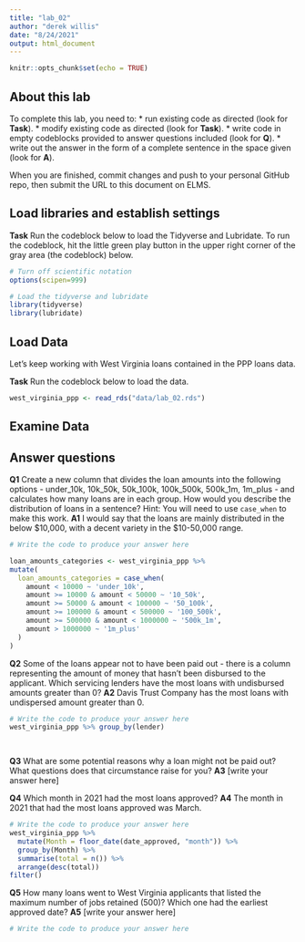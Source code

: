 ```yaml
---
title: "lab_02"
author: "derek willis"
date: "8/24/2021"
output: html_document
---
```


```r
knitr::opts_chunk$set(echo = TRUE)
```

## About this lab

To complete this lab, you need to:
* run existing code as directed (look for **Task**).
* modify existing code as directed (look for **Task**).
* write code in empty codeblocks provided to answer questions included (look for **Q**).
* write out the answer in the form of a complete sentence in the space given (look for **A**).

When you are finished, commit changes and push to your personal GitHub repo, then submit the URL to this document on ELMS.

## Load libraries and establish settings

**Task** Run the codeblock below to load the Tidyverse and Lubridate. To run the codeblock, hit the little green play button in the upper right corner of the gray area (the codeblock) below.

```r
# Turn off scientific notation
options(scipen=999)

# Load the tidyverse and lubridate
library(tidyverse)
library(lubridate)
```

## Load Data

Let's keep working with West Virginia loans contained in the PPP loans data.  

**Task** Run the codeblock below to load the data.

```r
west_virginia_ppp <- read_rds("data/lab_02.rds")
```

## Examine Data

## Answer questions

**Q1** Create a new column that divides the loan amounts into the following options - under_10k, 10k_50k, 50k_100k, 100k_500k, 500k_1m, 1m_plus - and calculates how many loans are in each group. How would you describe the distribution of loans in a sentence?
Hint: You will need to use `case_when` to make this work.
**A1** I would say that the loans are mainly distributed in the below $10,000, with a decent variety in the $10-50,000 range.

```r
# Write the code to produce your answer here

loan_amounts_categories <- west_virginia_ppp %>%
mutate(
  loan_amounts_categories = case_when(
    amount < 10000 ~ 'under_10k',
    amount >= 10000 & amount < 50000 ~ '10_50k',
    amount >= 50000 & amount < 100000 ~ '50_100k',
    amount >= 100000 & amount < 500000 ~ '100_500k',
    amount >= 500000 & amount < 1000000 ~ '500k_1m',
    amount > 1000000 ~ '1m_plus'
  )
)
```

**Q2** Some of the loans appear not to have been paid out - there is a column representing the amount of money that hasn't been disbursed to the applicant. Which servicing lenders have the most loans with undisbursed amounts greater than 0?
**A2** Davis Trust Company has the most loans with undispersed amount greater than 0.

```r
# Write the code to produce your answer here
west_virginia_ppp %>% group_by(lender)

  
```

**Q3** What are some potential reasons why a loan might not be paid out? What questions does that circumstance raise for you?
**A3** [write your answer here]


**Q4** Which month in 2021 had the most loans approved?
**A4** The month in 2021 that had the most loans approved was March.

```r
# Write the code to produce your answer here
west_virginia_ppp %>%
  mutate(Month = floor_date(date_approved, "month")) %>%
  group_by(Month) %>%
  summarise(total = n()) %>%
  arrange(desc(total))
filter()
```

**Q5** How many loans went to West Virginia applicants that listed the maximum number of jobs retained (500)? Which one had the earliest approved date?
**A5** [write your answer here]

```r
# Write the code to produce your answer here

```
